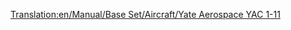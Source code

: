 [[Translation:en/Manual/Base Set/Aircraft/Yate Aerospace YAC 1-11]]

{{en/Manual/Base Set/Aircraft/Aircraft|Cost=32.812 (65,624)
|Speed=947 kph (592 MPH)
|Annual=3.796 (7,592)
|Designed=1963
|Lifespan=22
|Capacity=95 passengers & 10 bags of mail
|Description=A smallish plane with low maintenance costs.
|Real-lifeWikilink=BAC One-Eleven
|Real-life=British Aerospace BAC 1-11
}}